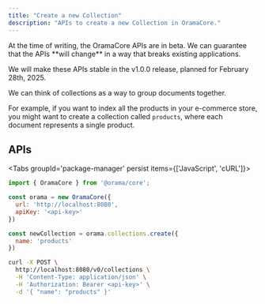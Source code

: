 ```yaml
---
title: "Create a new Collection"
description: "APIs to create a new Collection in OramaCore."
---
```


<Callout type='warn'>
At the time of writing, the OramaCore APIs are in beta. We can guarantee that the APIs **will change** in a way that breaks existing applications.

We will make these APIs stable in the v1.0.0 release, planned for February 28th, 2025.
</Callout>

We can think of collections as a way to group documents together.

For example, if you want to index all the products in your e-commerce store, you might want to create a collection called `products`, where each document represents a single product.

## APIs

<Tabs groupId='package-manager' persist items={['JavaScript', 'cURL']}>

```javascript tab="JavaScript"
import { OramaCore } from '@orama/core';

const orama = new OramaCore({
  url: 'http://localhost:8080',
  apiKey: '<api-key>'
})

const newCollection = orama.collections.create({
  name: 'products'
})
```

```bash tab="cURL"
curl -X POST \
  http://localhost:8080/v0/collections \
  -H 'Content-Type: application/json' \
  -H 'Authorization: Bearer <api-key>' \
  -d '{ "name": "products" }'
```

</Tabs>